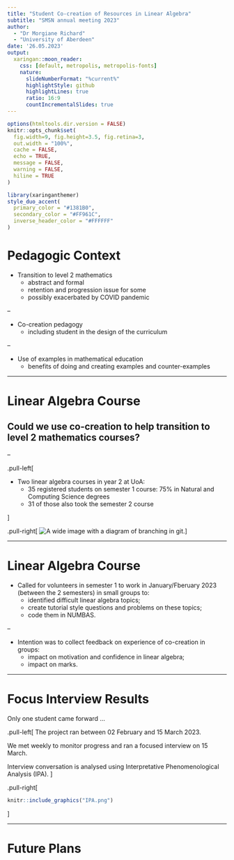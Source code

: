 ```yaml
---
title: "Student Co-creation of Resources in Linear Algebra"
subtitle: "SMSN annual meeting 2023"  
author: 
  - "Dr Morgiane Richard"
  - "University of Aberdeen"
date: '26.05.2023'
output:
  xaringan::moon_reader:
    css: [default, metropolis, metropolis-fonts]
    nature:
      slideNumberFormat: "%current%"
      highlightStyle: github
      highlightLines: true
      ratio: 16:9
      countIncrementalSlides: true
---
```


```r
options(htmltools.dir.version = FALSE)
knitr::opts_chunk$set(
  fig.width=9, fig.height=3.5, fig.retina=3,
  out.width = "100%",
  cache = FALSE,
  echo = TRUE,
  message = FALSE, 
  warning = FALSE,
  hiline = TRUE
)
```

```r
library(xaringanthemer)
style_duo_accent(
  primary_color = "#1381B0",
  secondary_color = "#FF961C",
  inverse_header_color = "#FFFFFF"
)
```

# Pedagogic Context

- Transition to level 2 mathematics
  - abstract and formal
  - retention and progression issue for some
  - possibly exacerbated by COVID pandemic
  
--

- Co-creation pedagogy
  - including student in the design of the curriculum
  
--

- Use of examples in mathematical education
  - benefits of doing and creating examples and counter-examples
  
---

# Linear Algebra Course

## Could we use co-creation to help transition to level 2 mathematics courses?

--

.pull-left[

- Two linear algebra courses in year 2 at UoA: 
  - 35 registered students on semester 1 course: 75% in Natural and Computing Science degrees
  - 31 of those also took the semester 2 course
  
]

.pull-right[
![A wide image with a diagram of branching in git.](class_breakdown.png)
]

---

# Linear Algebra Course

- Called for volunteers in semester 1 to work in January/Fberuary 2023 (between the 2 semesters) in small groups to:
  - identified difficult linear algebra topics;
  - create tutorial style questions and problems on these topics;
  - code them in NUMBAS.
  
--

- Intention was to collect feedback on experience of co-creation in groups:
  - impact on motivation and confidence in linear algebra;
  - impact on marks.
  
---

# Focus Interview Results

Only one student came forward ...

.pull-left[
The project ran between 02 February and 15 March 2023.

We met weekly to monitor progress and ran a focused interview on 15 March.

Interview conversation is analysed using Interpretative Phenomenological Analysis (IPA).
]

.pull-right[
```r
knitr::include_graphics("IPA.png")
```
]


---

# Future Plans